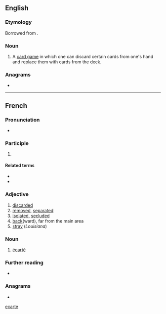 {{also|ecarte|écarte}}
==English==

===Etymology===
Borrowed from {{bor|en|fr|écarté}}.

===Noun===
{{en-noun|-}}

# A [[card game]] in which one can discard certain cards from one's hand and replace them with cards from the deck.

===Anagrams===
* {{anagrams|en|a=aceert|& cetera|Cartee|cerate|create|creäte|tracee}}

[[Category:English terms spelled with É|ecarte]]

----

==French==

===Pronunciation===
* {{audio|fr|LL-Q150 (fra)-DenisdeShawi-écarté.wav|Audio (CAN)}}

===Participle===
{{fr-past participle}}

# {{past participle of|fr|écarter}}

====Related terms====
* {{l|fr|écart|g=m}}
* {{l|fr|écarteur|g=m}}

===Adjective===
{{fr-adj}}

# [[discarded]]
# [[removed]], [[separated]]
# [[isolated]], [[secluded]]
# [[back]](ward), far from the main area
# [[stray]] (''Louisiana'')

===Noun===
{{fr-noun|m}}

# {{lb|fr|cards}} [[#English|écarté]]

===Further reading===
* {{R:TLFi}}

===Anagrams===
* {{l|fr|tracée}}